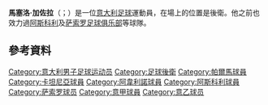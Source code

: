 {{blpunsourced|time=2015-05-18T10:04:28+00:00}}
{{noteTA
|G1=Football
|G2=意甲
|1=zh-hans:加佐拉;zh-hk:加蘇拿;zh-tw:加佐拉;
}}

'''馬塞洛·加佐拉'''（{{lang-it|Marcello Gazzola}}；{{bd|1985年|4月3日}}）是一位[[意大利|意大利]][[足球|足球]]運動員，在場上的位置是後衛。他之前也效力過[[阿斯科利足球俱樂部|阿斯科利]]及[[萨索罗足球俱乐部|萨索罗足球俱乐部]]等球隊。

== 參考資料 ==
{{reflist}}

{{DEFAULTSORT:Gazzola, Marcello}}
[[Category:意大利男子足球运动员|Category:意大利男子足球运动员]]
[[Category:足球後衛|Category:足球後衛]]
[[Category:帕爾馬球員|Category:帕爾馬球員]]
[[Category:卡坦尼亞球員|Category:卡坦尼亞球員]]
[[Category:阿韋利諾球員|Category:阿韋利諾球員]]
[[Category:阿斯科利球員|Category:阿斯科利球員]]
[[Category:萨索罗球员|Category:萨索罗球员]]
[[Category:意甲球員|Category:意甲球員]]
[[Category:意乙球员|Category:意乙球员]]